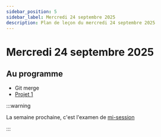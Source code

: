 ```yaml
---
sidebar_position: 5
sidebar_label: Mercredi 24 septembre 2025
description: Plan de leçon du mercredi 24 septembre 2025
---
```


# Mercredi 24 septembre 2025

## Au programme

- Git merge
- [Projet 1](../evaluations/projet_1.mdx)

:::warning

La semaine prochaine, c'est l'examen de [mi-session](../evaluations/examen_mi_session.mdx)

:::